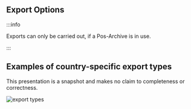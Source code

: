 ## Export Options

:::info

Exports can only be carried out, if a Pos-Archive is in use.  

:::

## Examples of country-specific export types
This presentation is a snapshot and makes no claim to completeness or correctness.

![export types](images/3-exports-DE.png "https://portal-sandbox.fiskaltrust.TLD/Exports/CreateExport?queueId=12341234-1234-1234-1234-123123123123")